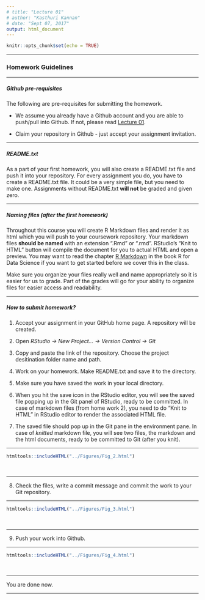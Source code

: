 ```yaml
---
# title: "Lecture 01"
# author: "Kasthuri Kannan"
# date: "Sept 07, 2017"
output: html_document
---
```


```r
knitr::opts_chunk$set(echo = TRUE)
```

---

### Homework Guidelines

---

##### Github pre-requisites 

The following are pre-requisites for submitting the homework.

* We assume you already have a Github account and you are able to push/pull into Github. If not, please read [Lecture 01](https://kannan-kasthuri.github.io/Lecture_Files/Lecture_01.html).

* Claim your repository in Github - just accept your assignment invitation.

---

##### README.txt

As a part of your first homework, you will also create a README.txt file and push it into your repository. For every assignment you do, you have to create a README.txt file. It could be a very simple file, but you need to make one. Assignments without README.txt **will not** be graded and given zero.

---

##### Naming files (after the first homework)

Throughout this course you will create R Markdown files and render it as html which you will push to your coursework repository. Your markdown files **should be named** with an extension ".Rmd" or ".rmd". RStudio’s “Knit to HTML” button will compile the document for you to actual HTML and open a preview. 
You may want to read the chapter [R Markdown](http://r4ds.had.co.nz/r-markdown.html) in the book R for Data Science if you want to get started before we cover this in the class.

Make sure you organize your files really well and name appropriately so it is easier for us to grade. Part of the grades will go for your ability to organize files for easier access and readability. 

---

##### How to submit homework?

1. Accept your assignment in your GitHub home page. A repository will be created. 

2. Open _RStudio -> New Project... -> Version Control -> Git_

3. Copy and paste the link of the repository. Choose the project desitination folder name and path.

4. Work on your homework. Make README.txt and save it to the directory.

5. Make sure you have saved the work in your local directory.  

6. When you hit the save icon in the RStudio editor, you will see the saved file popping up in the Git panel of RStudio, ready to be committed. In case of markdown files (from home work 2), you need to do "Knit to HTML" in RStudio editor to render the associated HTML file.

7. The saved file should pop up in the Git pane in the environment pane. In case of _knitted_ markdown file, you will see two files, the markdown and the html documents, ready to be committed to Git (after you knit). 

---

```r
htmltools::includeHTML("../Figures/Fig_2.html")
```
<br>

---

8. Check the files, write a commit message and commit the work to your Git repository.

---

```r
htmltools::includeHTML("../Figures/Fig_3.html")
```
<br>

---

9. Push your work into Github.

---

```r
htmltools::includeHTML("../Figures/Fig_4.html")
```
<br>

---

You are done now.

---

